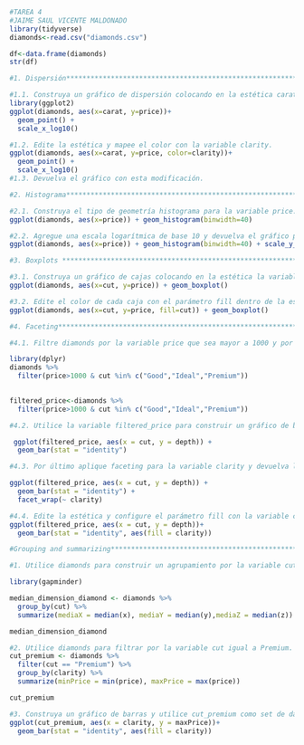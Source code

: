 ```r
#TAREA 4
#JAIME SAUL VICENTE MALDONADO
library(tidyverse)
diamonds<-read.csv("diamonds.csv")

df<-data.frame(diamonds)
str(df)

#1. Dispersión**********************************************************************************************************************

#1.1. Construya un gráfico de dispersión colocando en la estética carat (eje x) versus price (eje y), luego devuelva el gráfico.
library(ggplot2)
ggplot(diamonds, aes(x=carat, y=price))+
  geom_point() +
  scale_x_log10()

```


```r
#1.2. Edite la estética y mapee el color con la variable clarity.
ggplot(diamonds, aes(x=carat, y=price, color=clarity))+
  geom_point() +
  scale_x_log10()
#1.3. Devuelva el gráfico con esta modificación.
```

```r
#2. Histograma***************************************************************************************************************************

#2.1. Construya el tipo de geometría histograma para la variable price. Configure el parámetro bins con el valor 40 y devuelva el gráfico.
ggplot(diamonds, aes(x=price)) + geom_histogram(binwidth=40)
```

```r
#2.2. Agregue una escala logarítmica de base 10 y devuelva el gráfico para ver la diferencia.
ggplot(diamonds, aes(x=price)) + geom_histogram(binwidth=40) + scale_y_log10()
```

```r
#3. Boxplots *********************************************************************************************************************************************

#3.1. Construya un gráfico de cajas colocando en la estética la variable cut (eje x) versus price (eje y). Agregue una escala logarítmica por defecto y por último devuelva el gráfico.
ggplot(diamonds, aes(x=cut, y=price)) + geom_boxplot()
```

```r
#3.2. Edite el color de cada caja con el parámetro fill dentro de la estética y asignando la variable cut. Por último devuelva el gráfico.
ggplot(diamonds, aes(x=cut, y=price, fill=cut)) + geom_boxplot()
```

```r
#4. Faceting*******************************************************************************************************************

#4.1. Filtre diamonds por la variable price que sea mayor a 1000 y por cut que contenga las categorías Good, Ideal y Premium. Luego asigne el resultado a la variable filtered_price. Dado que cut debe tomar en cuenta tres categorías específicas puede hacer uso del pipe %in%

library(dplyr)
diamonds %>% 
  filter(price>1000 & cut %in% c("Good","Ideal","Premium"))
  
```
```r

filtered_price<-diamonds %>% 
  filter(price>1000 & cut %in% c("Good","Ideal","Premium"))
```

```r
#4.2. Utilice la variable filtered_price para construir un gráfico de barras, en la estética configure x = cut, y = depth.

 ggplot(filtered_price, aes(x = cut, y = depth)) +
  geom_bar(stat = "identity") 
```

```r
#4.3. Por último aplique faceting para la variable clarity y devuelva la parcela de gráficos.

ggplot(filtered_price, aes(x = cut, y = depth)) +
  geom_bar(stat = "identity") + 
  facet_wrap(~ clarity) 
```
```r
#4.4. Edite la estética y configure el parámetro fill con la variable clarity. Luego devuelva la parcela de gráficos con esta modificación.
ggplot(filtered_price, aes(x = cut, y = depth))+
  geom_bar(stat = "identity", aes(fill = clarity))  
```

```r

#Grouping and summarizing*******************************************************************************************************************

#1. Utilice diamonds para construir un agrupamiento por la variable cut, luego aplique summarize para encontrar la media de las variables x, y, z (los nombres de los valores sumarizados serán mediaX, mediaY, mediaZ, respectivamente). Asigne el resultado a la variable median_dimension_diamond, por último imprima la variable.

library(gapminder)

median_dimension_diamond <- diamonds %>%
  group_by(cut) %>%
  summarize(mediaX = median(x), mediaY = median(y),mediaZ = median(z))

median_dimension_diamond
```

```r
#2. Utilice diamonds para filtrar por la variable cut igual a Premium. Luego agrupe por la variable clarity y utilice summarize para encontrar minimo y maximo de price (los nombres de los valores sumarizados serán minPrice y maxPrice, respectivamente). Asigne el resultado a la variable cut_premium e imprima el valor de la variable.
cut_premium <- diamonds %>% 
  filter(cut == "Premium") %>% 
  group_by(clarity) %>% 
  summarize(minPrice = min(price), maxPrice = max(price))

cut_premium

```

```r
#3. Construya un gráfico de barras y utilice cut_premium como set de datos, configure x=clarity, y=maxPrice y el color de relleno (fill) con la variable clarity. Por último devuelva el gráfico.
ggplot(cut_premium, aes(x = clarity, y = maxPrice))+
  geom_bar(stat = "identity", aes(fill = clarity))  

```

